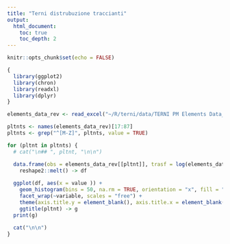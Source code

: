 ```yaml
---
title: "Terni distrubuzione traccianti"
output: 
  html_document:
    toc: true
    toc_depth: 2
---
```


```r
knitr::opts_chunk$set(echo = FALSE)

{
  library(ggplot2)
  library(chron)
  library(readxl)
  library(dplyr)
} 

elements_data_rev <- read_excel("~/R/terni/data/TERNI PM Elements Data_rev2.xlsx")

pltnts <- names(elements_data_rev)[17:87]
pltnts <- grep("^[M-Z]", pltnts, value = TRUE) 

```


```r

for (pltnt in pltnts) {
  # cat("\n## ", pltnt, "\n\n")

  data.frame(obs = elements_data_rev[[pltnt]], trasf = log(elements_data_rev[[pltnt]]) ) %>% 
    reshape2::melt() -> df
  
  ggplot(df, aes(x = value )) +
    geom_histogram(bins = 50, na.rm = TRUE, orientation = "x", fill = "dodgerblue") +
    facet_wrap(~variable, scales = "free") +
    theme(axis.title.y = element_blank(), axis.title.x = element_blank()) +
    ggtitle(pltnt) -> g
  print(g)
  
  cat("\n\n")
}
```


